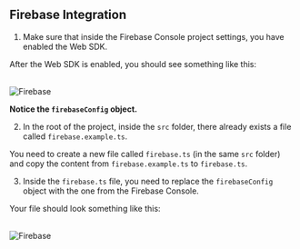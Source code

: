 

## Firebase Integration

1. Make sure that inside the Firebase Console project settings, you have enabled the Web SDK.

After the Web SDK is enabled, you should see something like this:

<br/>
<Zoom>
<Image src="/web/firebase/1.png" alt="Firebase" width={1500} height={1500} />
</Zoom>

**Notice the `firebaseConfig` object.**

2. In the root of the project, inside the `src` folder, there already exists a file called `firebase.example.ts`. 

You need to create a new file called `firebase.ts` (in the same `src` folder) and copy the content from `firebase.example.ts` to `firebase.ts`.

3. Inside the `firebase.ts` file, you need to replace the `firebaseConfig` object with the one from the Firebase Console.

Your file should look something like this:

<br/>
<Zoom>
<Image src="/web/firebase/2.png" alt="Firebase" width={1500} height={1500} />
</Zoom>